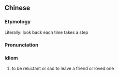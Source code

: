 {{also|一步一回头}}
==Chinese==
{{zh-forms|s=一步一回头|type=1112}}

===Etymology===
Literally: look back each time takes a step

===Pronunciation===
{{zh-pron
|m=一bù 一huítóu
|cat=id
}}

===Idiom===
{{zh-idiom}}

# to be reluctant or sad to leave a friend or loved one